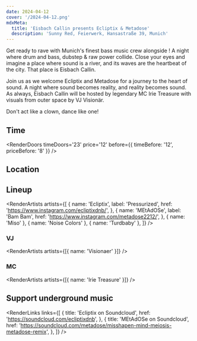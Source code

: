 ```yaml
---
date: 2024-04-12
cover: '/2024-04-12.png'
mdxMeta:
  title: 'Eisbach Callin presents Ecliptix & Metadose'
  description: 'Sunny Red, Feierwerk, Hansastraße 39, Munich'
---
```


Get ready to rave with Munich's finest bass music crew alongside ! A night where drum and bass, dubstep & raw power collide.
Close your eyes and imagine a place where sound is a river, and its waves are the heartbeat of the city. That place is Eisbach Callin. 

Join us as we welcome Ecliptix and Metadose for a journey to the heart of sound. A night where sound becomes reality, and reality becomes sound.
As always, Eisbach Callin will be hosted by legendary MC Irie Treasure with visuals from outer space by VJ Visionär.

Don't act like a clown, dance like one!

## Time

<RenderDoors
  timeDoors='23'
  price='12'
  before={{ timeBefore: '12', priceBefore: '8' }}
/>

## Location

<RenderLocation
  venueName='Sunny Red'
  address='Feierwerk Hansastr. 39'
  city='Munich'
  mapUrl='https://goo.gl/maps/mA8iv2XEHf7XfRLv7'
/>

## Lineup

<RenderArtists
  artists={[
    {
      name: 'Ecliptix',
      label: 'Pressurized',
      href: 'https://www.instagram.com/ecliptixdnb/',
    },
    {
      name: 'MEtAdOSe',
      label: 'Bam Bam',
      href: 'https://www.instagram.com/metadose2212/',
    },
    { name: 'Miso' },
    { name: 'Noise Colors' },
    { name: 'Turdbaby' },
  ]}
/>

### VJ

<RenderArtists artists={[{ name: 'Visionaer' }]} />

### MC

<RenderArtists artists={[{ name: 'Irie Treasure' }]} />

## Support underground music

<RenderLinks
  links={[
    {
      title: 'Ecliptix on Soundcloud',
      href: 'https://soundcloud.com/ecliptixdnb',
    },
    {
      title: 'MEtAdOSe on Soundcloud',
      href: 'https://soundcloud.com/metadose/misshapen-mind-meiosis-metadose-remix',
    },
  ]}
/>
